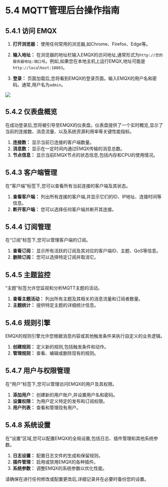 # 5.4 MQTT管理后台操作指南

## 5.4.1 访问 EMQX

1. **打开浏览器：** 使用任何常用的浏览器,如Chrome、Firefox、Edge等。

2. **输入地址：** 在浏览器的地址栏输入EMQX的访问地址,通常形式为`http://您的服务器地址:端口号`。例如,如果您在本地主机上运行EMQX,地址可能是`http://localhost:18083`。

3. **登录：** 页面加载后,您将看到EMQX的登录页面。输入EMQX的用户名和密码。通常,用户名为`admin`。

![](../../public/images/emqx-login-1.png)

## 5.4.2 仪表盘概览

在成功登录后,您将被引导至EMQX的仪表盘。仪表盘提供了一个实时概览,显示了当前的连接数、消息流量、以及系统资源利用率等关键性能指标。

1. **连接数：** 显示当前已连接的客户端数量。
2. **消息数：** 显示在一定时间内通过EMQX传输的消息总数。
3. **节点信息：** 显示当前EMQX节点的状态信息,包括内存和CPU的使用情况。

## 5.4.3 客户端管理

在“客户端”标签下,您可以查看所有当前连接的客户端及其状态。

1. **查看客户端：** 列出所有连接的客户端,并显示它们的ID、IP地址、连接时间等信息。
2. **断开客户端：** 您可以选择任何客户端并断开其连接。

## 5.4.4 订阅管理

在“订阅”标签下,您可以管理客户端的订阅。

1. **查看订阅：** 显示所有活跃的订阅及其对应的客户端ID、主题、QoS等信息。
2. **删除订阅：** 您可以选择特定订阅并取消它。

## 5.4.5 主题监控

“主题”标签允许您监视和分析MQTT主题的活动。

1. **查看主题活动：** 列出所有主题及其相关的消息流量和订阅者数量。
2. **主题统计：** 提供特定主题的详细统计信息。

## 5.4.6 规则引擎

EMQX的规则引擎允许您根据消息内容或其他触发条件来执行自定义的业务逻辑。

1. **创建规则：** 定义新的规则,包括触发条件和动作。
2. **管理规则：** 查看、编辑或删除现有的规则。

## 5.4.7 用户与权限管理

在“用户”标签下,您可以管理访问EMQX的用户及其权限。

1. **添加用户：** 创建新的用户账户,并设置用户名和密码。
2. **设置权限：** 为用户定义特定的发布和订阅权限。
3. **用户列表：** 查看和管理现有用户。

## 5.4.8 系统设置

在“设置”区域,您可以配置EMQX的全局设置,包括日志、插件管理和其他系统参数。

1. **日志设置：** 配置日志文件的生成和保留规则。
2. **插件管理：** 启用或禁用EMQX的各种插件。
3. **系统参数：** 调整EMQX的系统参数以优化性能。

请确保在进行任何修改或配置更改后,详细记录并在必要时备份您的设置。
